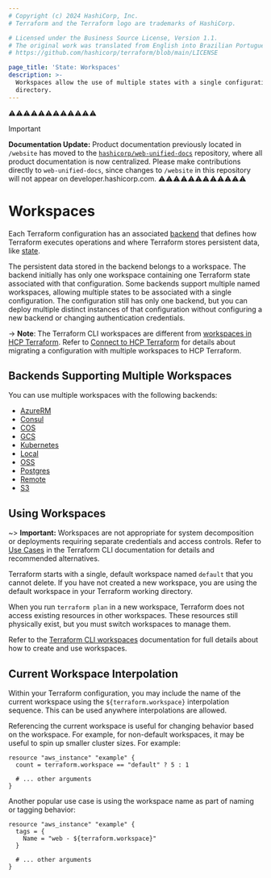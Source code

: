 ```yaml
---
# Copyright (c) 2024 HashiCorp, Inc.
# Terraform and the Terraform logo are trademarks of HashiCorp.

# Licensed under the Business Source License, Version 1.1.
# The original work was translated from English into Brazilian Portuguese.
# https://github.com/hashicorp/terraform/blob/main/LICENSE

page_title: 'State: Workspaces'
description: >-
  Workspaces allow the use of multiple states with a single configuration
  directory.
---
```


⚠️⚠️⚠️⚠️⚠️⚠️⚠️⚠️⚠️⚠️⚠️⚠️
> [!IMPORTANT]
> **Documentation Update:** Product documentation previously located in `/website` has moved to the [`hashicorp/web-unified-docs`](https://github.com/hashicorp/web-unified-docs) repository, where all product documentation is now centralized. Please make contributions directly to `web-unified-docs`, since changes to `/website` in this repository will not appear on developer.hashicorp.com.
⚠️⚠️⚠️⚠️⚠️⚠️⚠️⚠️⚠️⚠️⚠️⚠️


# Workspaces

Each Terraform configuration has an associated [backend](/terraform/language/backend) that defines how Terraform executes operations and where Terraform stores persistent data, like [state](/terraform/language/state/purpose).

The persistent data stored in the backend belongs to a workspace. The backend initially has only one workspace containing one Terraform state associated with that configuration. Some backends support multiple named workspaces, allowing multiple states to be associated with a single configuration. The configuration still has only one backend, but you can deploy multiple distinct instances of that configuration without configuring a new backend or changing authentication
credentials.

-> **Note**: The Terraform CLI workspaces are different from [workspaces in HCP Terraform](/terraform/cloud-docs/workspaces). Refer to [Connect to HCP Terraform](/terraform/cli/cloud/settings) for details about migrating a configuration with multiple workspaces to HCP Terraform.

## Backends Supporting Multiple Workspaces

You can use multiple workspaces with the following backends:

- [AzureRM](/terraform/language/backend/azurerm)
- [Consul](/terraform/language/backend/consul)
- [COS](/terraform/language/backend/cos)
- [GCS](/terraform/language/backend/gcs)
- [Kubernetes](/terraform/language/backend/kubernetes)
- [Local](/terraform/language/backend/local)
- [OSS](/terraform/language/backend/oss)
- [Postgres](/terraform/language/backend/pg)
- [Remote](/terraform/language/backend/remote)
- [S3](/terraform/language/backend/s3)


## Using Workspaces

~> **Important:** Workspaces are not appropriate for system decomposition or deployments requiring separate credentials and access controls. Refer to [Use Cases](/terraform/cli/workspaces#use-cases) in the Terraform CLI documentation for details and recommended alternatives.

Terraform starts with a single, default workspace named `default` that you cannot delete. If you have not created a new workspace, you are using the default workspace in your Terraform working directory.

When you run `terraform plan` in a new workspace, Terraform does not access existing resources in other workspaces. These resources still physically exist, but you must switch workspaces to manage them.

Refer to the [Terraform CLI workspaces](/terraform/cli/workspaces) documentation for full details about how to create and use workspaces.


## Current Workspace Interpolation

Within your Terraform configuration, you may include the name of the current
workspace using the `${terraform.workspace}` interpolation sequence. This can
be used anywhere interpolations are allowed.

Referencing the current workspace is useful for changing behavior based
on the workspace. For example, for non-default workspaces, it may be useful
to spin up smaller cluster sizes. For example:

```hcl
resource "aws_instance" "example" {
  count = terraform.workspace == "default" ? 5 : 1

  # ... other arguments
}
```

Another popular use case is using the workspace name as part of naming or
tagging behavior:

```hcl
resource "aws_instance" "example" {
  tags = {
    Name = "web - ${terraform.workspace}"
  }

  # ... other arguments
}
```
